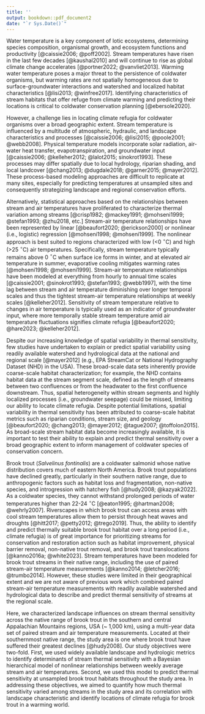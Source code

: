 ```yaml
---
title: ''
output: bookdown::pdf_document2
date: "`r Sys.Date()`"
---
```


Water temperature is a key component of lotic ecosystems, determining species composition, organismal growth, and ecosystem functions and productivity [@caissie2006; @poff2002]. Stream temperatures have risen in the last few decades [@kaushal2010] and will continue to rise as global climate change accelerates [@portner2022; @vanvliet2013]. Warming water temperature poses a major threat to the persistence of coldwater organisms, but warming rates are not spatially homogeneous due to surface-groundwater interactions and watershed and localized habitat characteristics [@lisi2013; @winfree2017]. Identifying characteristics of stream habitats that offer refuge from climate warming and predicting their locations is critical to coldwater conservation planning [@ebersole2020].

However, a challenge lies in locating climate refugia for coldwater organisms over a broad geographic extent. Stream temperature is influenced by a multitude of atmospheric, hydraulic, and landscape characteristics and processes [@caissie2006; @lisi2015; @poole2001; @webb2008]. Physical temperature models incorporate solar radiation, air-water heat transfer, evapotranspiration, and groundwater input [@caissie2006; @kelleher2012; @lalot2015; sinokrot1993]. These processes may differ spatially due to local hydrology, riparian shading, and local landcover [@chang2013; @dugdale2018; @garner2015; @mayer2012]. These process-based modeling approaches are difficult to replicate at many sites, especially for predicting temperatures at unsampled sites and consequently strategizing landscape and regional conservation efforts. 

Alternatively, statistical approaches based on the relationships between stream and air temperatures have proliferated to characterize thermal variation among streams [@crisp1982; @mackey1991; @mohseni1999; @stefan1993; @zhu2018, etc.] Stream-air temperature relationships have been represented by linear [@beaufort2020; @erickson2000] or nonlinear (i.e., logistic) regression [@mohseni1998; @mohseni1999]. The nonlinear approach is best suited to regions characterized with low (<0 $^\circ$C) and high (>25 $^\circ$C) air temperatures. Specifically, stream temperature typically remains above 0 $^\circ$C when surface ice forms in winter, and at elevated air temperature in summer, evaporative cooling mitigates warming rates [@mohseni1998; @mohseni1999]. Stream-air temperature relationships have been modeled at everything from hourly to annual time scales [@caissie2001; @sinokrot1993; @stefan1993; @webb1997], with the time lag between stream and air temperature diminishing over longer temporal scales and thus the tightest stream-air temperature relationships at weekly scales [@kelleher2012]. Sensitivity of stream temperature relative to changes in air temperature is typically used as an indicator of groundwater input, where more temporally stable stream temperature amid air temperature fluctuations signifies climate refugia [@beaufort2020; @hare2023; @kelleher2012].

Despite our increasing knowledge of spatial variability in thermal sensitivity, few studies have undertaken to explain or predict spatial variability using readily available watershed and hydrological data at the national and regional scale [@mayer2012] (e.g., EPA StreamCat or National Hydrography Dataset (NHD) in the USA). These broad-scale data sets inherently provide coarse-scale habitat characterization; for example, the NHD contains habitat data at the stream segment scale, defined as the length of streams between two confluences or from the headwater to the first confluence downstream. Thus, spatial heterogeneity within stream segments and highly localized processes (i.e., groundwater seepage) could be missed, limiting our ability to locate climate refugia. Despite potential limitations, spatial variability in thermal sensitivity has been attributed to coarse-scale habitat metrics such as riparian conditions, stream size, and geology [@beaufort2020; @chang2013; @mayer2012; @tague2007; @toffolon2015]. As broad-scale stream habitat data become increasingly available, it is important to test their ability to explain and predict thermal sensitivity over a broad geographic extent to inform management of coldwater species of conservation concern.

Brook trout (*Salvelinus fontinalis*) are a coldwater salmonid whose native distribution covers much of eastern North America. Brook trout populations have declined greatly, particularly in their southern native range, due to anthropogenic factors such as habitat loss and fragmentation, non-native species, and introgression with hatchery fish [@hudy2008; @kazyak2022]. As a coldwater species, they cannot withstand prolonged periods of water temperatures higher than 22-24 $^\circ$C [@eaton1995; @hartman2008; @wehrly2007]. Riverscapes in which brook trout can access areas with cool stream temperatures allow them to persist through heat waves and droughts [@hitt2017; @petty2012; @trego2019]. Thus, the ability to identify and predict thermally suitable brook trout habitat over a long period (i.e., climate refugia) is of great importance for prioritizing streams for conservation and restoration action such as habitat improvement, physical barrier removal, non-native trout removal, and brook trout translocations [@kanno2016a; @white2023]. Stream temperatures have been modeled for brook trout streams in their native range, including the use of paired stream-air temperature measurements [@kanno2014; @letcher2016; @trumbo2014]. However, these studies were limited in their geographical extent and we are not aware of previous work which combined paired stream-air temperature measurements with readily available watershed and hydrological data to describe and predict thermal sensitivity of streams at the regional scale.

Here, we characterized landscape influences on stream thermal sensitivity across the native range of brook trout in the southern and central Appalachian Mountains regions, USA (~ 1,000 km), using a multi-year data set of paired stream and air temperature measurements. Located at their southernmost native range, the study area is one where brook trout have suffered their greatest declines [@hudy2008]. Our study objectives were two-fold. First, we used widely available landscape and hydrologic metrics to identify determinants of stream thermal sensitivity with a Bayesian hierarchical model of nonlinear relationships between weekly average stream and air temperatures. Second, we used this model to predict thermal sensitivity at unsampled brook trout habitats throughout the study area. In addressing these objectives, we aimed to quantify how much thermal sensitivity varied among streams in the study area and its correlation with landscape characteristic and identify locations of climate refugia for brook trout in a warming world.